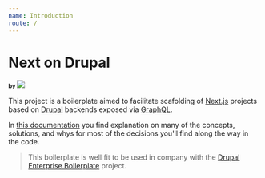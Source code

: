 ```yaml
---
name: Introduction
route: /
---
```


# Next on Drupal

<small>
  <strong>by</strong>
  <a href="https://taller.net.br/" target="_blank">
    <img
      src="https://static.taller.work/static/logo.svg"
      style={{
        height: '3em',
        verticalAlign: 'middle',
        marginLeft: '-0.3em',
        marginTop: '-0.5em',
      }}
    />
  </a>
</small>

This project is a boilerplate aimed to facilitate scafolding of [Next.js](https://nextjs.org/) projects based on [Drupal](https://www.drupal.org/) backends exposed via [GraphQL](https://www.drupal.org/project/graphql).

In [this documentation](https://next-on-drupal.surge.sh) you find explanation on many of the concepts, solutions, and whys for most of the decisions you'll find along the way in the code.

> This boilerplate is well fit to be used in company with the [Drupal Enterprise Boilerplate](https://github.com/TallerWebSolutions/drupal-enterprise-boilerplate) project.
